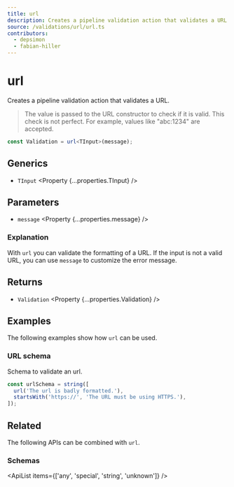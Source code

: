 ```yaml
---
title: url
description: Creates a pipeline validation action that validates a URL.
source: /validations/url/url.ts
contributors:
  - depsimon
  - fabian-hiller
---
```



# url

Creates a pipeline validation action that validates a URL.

> The value is passed to the URL constructor to check if it is valid. This check is not perfect. For example, values like "abc:1234" are accepted.

```ts
const Validation = url<TInput>(message);
```

## Generics

- `TInput` <Property {...properties.TInput} />

## Parameters

- `message` <Property {...properties.message} />

### Explanation

With `url` you can validate the formatting of a URL. If the input is not a valid URL, you can use `message` to customize the error message.

## Returns

- `Validation` <Property {...properties.Validation} />

## Examples

The following examples show how `url` can be used.

### URL schema

Schema to validate an url.

```ts
const urlSchema = string([
  url('The url is badly formatted.'),
  startsWith('https://', 'The URL must be using HTTPS.'),
]);
```

## Related

The following APIs can be combined with `url`.

### Schemas

<ApiList items={['any', 'special', 'string', 'unknown']} />
